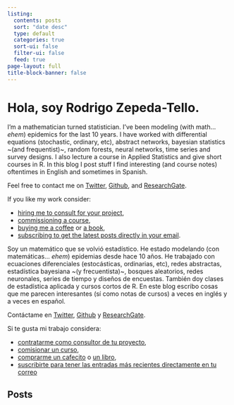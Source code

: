```yaml
---
listing:
  contents: posts
  sort: "date desc"
  type: default
  categories: true
  sort-ui: false
  filter-ui: false
  feed: true
page-layout: full
title-block-banner: false
---
```


# Hola, soy Rodrigo Zepeda-Tello.

::: {.grid}


::: {.g-col-6}
I'm a mathematician turned statistician. I've been modeling (with math... _ehem_) epidemics for the last 10 years. I have worked with differential equations (stochastic, ordinary, etc), abstract networks, bayesian statistics ~(and frequentist)~, random forests, neural networks, time series and survey designs. I also lecture a course in Applied Statistics and give short courses in R. In this blog I post stuff I find interesting (and course notes) oftentimes in English and sometimes in Spanish. 

Feel free to contact me on [Twitter](https://twitter.com/home), [Github](https://github.com/RodrigoZepeda/), and [ResearchGate](https://www.researchgate.net/profile/Rodrigo-Zepeda-Tello-2). 

If you like my work consider:

  - [hiring me to consult for your project](mailto:rodrigo.zepeda.tello@gmail.com),
  - [commissioning a course](mailto:rodrigo.zepeda.tello@gmail.com),
  - [buying me a coffee](https://www.buymeacoffee.com/RodZepeda) or [a book](https://www.amazon.com.mx/hz/wishlist/ls/1DVVIPRRM2LEK?ref_=wl_share),
  - [subscribing to get the latest posts directly in your email](https://tinyletter.com/RodZepeda).

:::

::: {.g-col-6}
Soy un matemático que se volvió estadístico. He estado modelando (con matemáticas... _ehem_) epidemias desde hace 10 años. He trabajado con ecuaciones diferenciales (estocásticas, ordinarias, etc), redes abstractas, estadística bayesiana ~(y frecuentista)~, bosques aleatorios, redes neuronales, series de tiempo y diseños de encuestas. También doy clases de estadística aplicada y cursos cortos de R. En este blog escribo cosas que me parecen interesantes (sí como notas de cursos) a veces en inglés y a veces en español.


Contáctame en [Twitter](https://twitter.com/home), [Github](https://github.com/RodrigoZepeda/) y [ResearchGate](https://www.researchgate.net/profile/Rodrigo-Zepeda-Tello-2). 

Si te gusta mi trabajo considera:

  - [contratarme como consultor de tu proyecto](mailto:rodrigo.zepeda.tello@gmail.com),
  - [comisionar un curso](mailto:rodrigo.zepeda.tello@gmail.com),
  - [comprarme un cafecito](https://www.buymeacoffee.com/RodZepeda) o [un libro](https://www.amazon.com.mx/hz/wishlist/ls/1DVVIPRRM2LEK?ref_=wl_share),
  - [suscribirte para tener las entradas más recientes directamente en tu correo](https://tinyletter.com/RodZepeda)

:::

:::

## Posts


